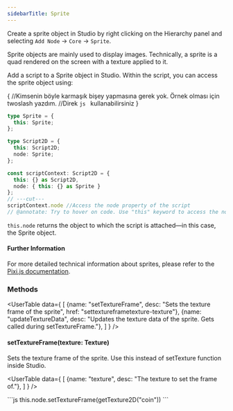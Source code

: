 ```yaml
---
sidebarTitle: Sprite
---
```



<ScriptHeader
    title="Sprite"
    extendsClass="PIXI.Sprite"
    extendsClassLink="https://pixijs.download/dev/docs/scene.CullingMixinConstructor.html"
    implementsClass="StudioObject2D"
    implementsClassLink="/studio-docs/scripting/objects/studioObject2D"
/>

Create a sprite object in Studio by right clicking on the Hierarchy panel and selecting `Add Node` -> `Core` -> `Sprite`.

Sprite objects are mainly used to display images. Technically, a sprite is a quad rendered on the screen with a texture applied to it.

Add a script to a Sprite object in Studio. Within the script, you can access the sprite object using:

{
//Kimsenin böyle karmaşık bişey yapmasına gerek yok. Örnek olması için twoslash yazdım.
//Direk ```js ``` kullanabilirsiniz
}
```ts twoslash
type Sprite = {
  this: Sprite;
};

type Script2D = {
  this: Script2D;
  node: Sprite;
};

const scriptContext: Script2D = {
  this: {} as Script2D,
  node: { this: {} as Sprite }
};
// ---cut---
scriptContext.node //Access the node property of the script
// @annotate: Try to hover on code. Use "this" keyword to access the node property inside the script.
```

`this.node` returns the object to which the script is attached—in this case, the Sprite object.

#### Further Information
For more detailed technical information about sprites, please refer to the [Pixi.js documentation](https://pixijs.download/dev/docs/scene.Sprite.html).

### Methods

<UserTable data={
    [
        {name: "setTextureFrame", desc: "Sets the texture frame of the sprite", href: "settextureframetexture-texture"},
        {name: "updateTextureData", desc: "Updates the texture data of the sprite. Gets called during setTextureFrame."},
    ]
} />

#### setTextureFrame(texture: Texture)

Sets the texture frame of the sprite. Use this instead of setTexture function inside Studio.

<InnerHeader title="Parameters"/>

<UserTable data={
    [
        {name: "texture", desc: "The texture to set the frame of."},
    ]
} />

<InnerHeader title="Example Usage"/>
```js
this.node.setTextureFrame(getTexture2D("coin")) 
```